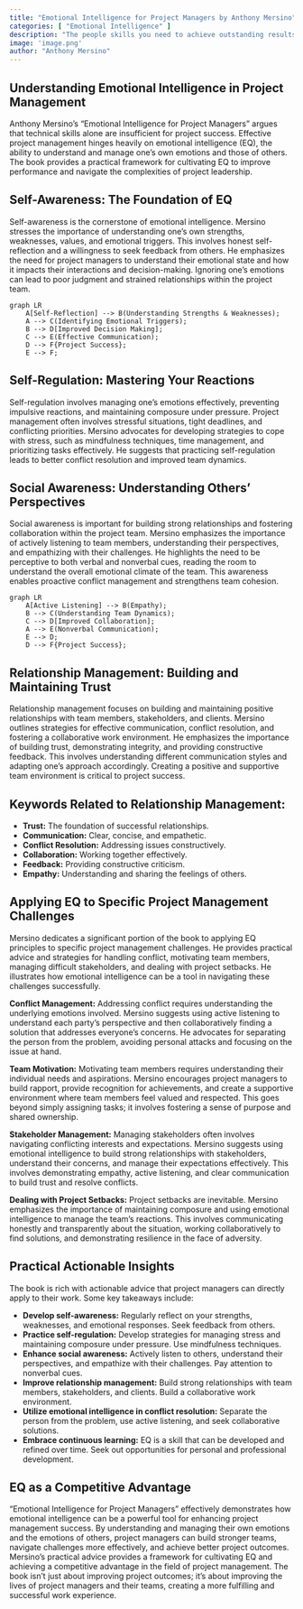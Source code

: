 ```yaml
---
title: "Emotional Intelligence for Project Managers by Anthony Mersino"
categories: [ "Emotional Intelligence" ]
description: "The people skills you need to achieve outstanding results"
image: 'image.png'
author: "Anthony Mersino"
---
```

## Understanding Emotional Intelligence in Project Management

Anthony Mersino's "Emotional Intelligence for Project Managers" argues that technical skills alone are insufficient for project success.  Effective project management hinges heavily on emotional intelligence (EQ), the ability to understand and manage one's own emotions and those of others. The book provides a practical framework for cultivating EQ to improve performance and navigate the complexities of project leadership.

## Self-Awareness: The Foundation of EQ

Self-awareness is the cornerstone of emotional intelligence. Mersino stresses the importance of understanding one's own strengths, weaknesses, values, and emotional triggers. This involves honest self-reflection and a willingness to seek feedback from others. He emphasizes the need for project managers to understand their emotional state and how it impacts their interactions and decision-making. Ignoring one's emotions can lead to poor judgment and strained relationships within the project team.

```mermaid
graph LR
    A[Self-Reflection] --> B(Understanding Strengths & Weaknesses);
    A --> C(Identifying Emotional Triggers);
    B --> D[Improved Decision Making];
    C --> E(Effective Communication);
    D --> F{Project Success};
    E --> F;
```

## Self-Regulation: Mastering Your Reactions

Self-regulation involves managing one's emotions effectively, preventing impulsive reactions, and maintaining composure under pressure. Project management often involves stressful situations, tight deadlines, and conflicting priorities.  Mersino advocates for developing strategies to cope with stress, such as mindfulness techniques, time management, and prioritizing tasks effectively.  He suggests that practicing self-regulation leads to better conflict resolution and improved team dynamics.


## Social Awareness: Understanding Others' Perspectives

Social awareness is important for building strong relationships and fostering collaboration within the project team.  Mersino emphasizes the importance of actively listening to team members, understanding their perspectives, and empathizing with their challenges.  He highlights the need to be perceptive to both verbal and nonverbal cues, reading the room to understand the overall emotional climate of the team.  This awareness enables proactive conflict management and strengthens team cohesion.

```mermaid
graph LR
    A[Active Listening] --> B(Empathy);
    B --> C(Understanding Team Dynamics);
    C --> D[Improved Collaboration];
    A --> E(Nonverbal Communication);
    E --> D;
    D --> F{Project Success};

```

## Relationship Management: Building and Maintaining Trust

Relationship management focuses on building and maintaining positive relationships with team members, stakeholders, and clients.  Mersino outlines strategies for effective communication, conflict resolution, and fostering a collaborative work environment.  He emphasizes the importance of building trust, demonstrating integrity, and providing constructive feedback.  This involves understanding different communication styles and adapting one's approach accordingly.  Creating a positive and supportive team environment is critical to project success.

## Keywords Related to Relationship Management:

* **Trust:** The foundation of successful relationships.
* **Communication:** Clear, concise, and empathetic.
* **Conflict Resolution:** Addressing issues constructively.
* **Collaboration:** Working together effectively.
* **Feedback:** Providing constructive criticism.
* **Empathy:** Understanding and sharing the feelings of others.

## Applying EQ to Specific Project Management Challenges

Mersino dedicates a significant portion of the book to applying EQ principles to specific project management challenges. He provides practical advice and strategies for handling conflict, motivating team members, managing difficult stakeholders, and dealing with project setbacks. He illustrates how emotional intelligence can be a tool in navigating these challenges successfully.


**Conflict Management:**  Addressing conflict requires understanding the underlying emotions involved.  Mersino suggests using active listening to understand each party's perspective and then collaboratively finding a solution that addresses everyone's concerns.  He advocates for separating the person from the problem, avoiding personal attacks and focusing on the issue at hand.


**Team Motivation:**  Motivating team members requires understanding their individual needs and aspirations.  Mersino encourages project managers to build rapport, provide recognition for achievements, and create a supportive environment where team members feel valued and respected.  This goes beyond simply assigning tasks; it involves fostering a sense of purpose and shared ownership.

**Stakeholder Management:**  Managing stakeholders often involves navigating conflicting interests and expectations.  Mersino suggests using emotional intelligence to build strong relationships with stakeholders, understand their concerns, and manage their expectations effectively.  This involves demonstrating empathy, active listening, and clear communication to build trust and resolve conflicts.

**Dealing with Project Setbacks:**  Project setbacks are inevitable.  Mersino emphasizes the importance of maintaining composure and using emotional intelligence to manage the team's reactions.  This involves communicating honestly and transparently about the situation, working collaboratively to find solutions, and demonstrating resilience in the face of adversity.


## Practical Actionable Insights

The book is rich with actionable advice that project managers can directly apply to their work. Some key takeaways include:

* **Develop self-awareness:** Regularly reflect on your strengths, weaknesses, and emotional responses. Seek feedback from others.
* **Practice self-regulation:** Develop strategies for managing stress and maintaining composure under pressure.  Use mindfulness techniques.
* **Enhance social awareness:**  Actively listen to others, understand their perspectives, and empathize with their challenges. Pay attention to nonverbal cues.
* **Improve relationship management:** Build strong relationships with team members, stakeholders, and clients. Build a collaborative work environment.
* **Utilize emotional intelligence in conflict resolution:** Separate the person from the problem, use active listening, and seek collaborative solutions.
* **Embrace continuous learning:**  EQ is a skill that can be developed and refined over time.  Seek out opportunities for personal and professional development.

##  EQ as a Competitive Advantage

"Emotional Intelligence for Project Managers" effectively demonstrates how emotional intelligence can be a powerful tool for enhancing project management success. By understanding and managing their own emotions and the emotions of others, project managers can build stronger teams, navigate challenges more effectively, and achieve better project outcomes. Mersino's practical advice provides a framework for cultivating EQ and achieving a competitive advantage in the field of project management. The book isn't just about improving project outcomes; it's about improving the lives of project managers and their teams, creating a more fulfilling and successful work experience.

